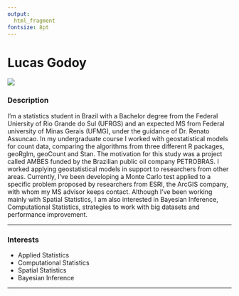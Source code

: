 ```yaml
---
output: 
  html_fragment
fontsize: 8pt
---
```


# Lucas Godoy

<!-- Duas colunas -->
<div class="col2">
<img class="foto" src="img/gordoy.jpg"/>

<div class="descricao">

### Description

I’m a statistics student in Brazil with a Bachelor degree from the Federal Uniersity of Rio Grande do Sul (UFRGS) and an expected MS from Federal university of Minas Gerais (UFMG), under the guidance of Dr. Renato Assuncao. In my undergraduate course I worked with geostatistical models for count data, comparing the algorithms from three different R packages, geoRglm, geoCount and Stan. The motivation for this study was a project called AMBES funded by the Brazilian public oil company PETROBRAS. I worked applying geostatistical models in support to researchers from other areas. Currently, I’ve been developing a Monte Carlo test applied to a specific problem proposed by researchers from ESRI, the ArcGIS company, with whom my MS advisor keeps contact. Although I’ve been working mainly with Spatial Statistics, I am also interested in Bayesian Inference, Computational Statistics, strategies to work with big datasets and performance improvement.


***

### Interests

* Applied Statistics 
* Computational Statistics
* Spatial Statistics
* Bayesian Inference

***

</div>

<div align='right'>
  <a href="https://www.linkedin.com/in/godoy-lucas/"> 
    <i class="fa fa-linkedin" style='font-size:20px; margin: 0px 5px'></i>
  </a>
  <a href="https://github.com/lcgodoy"> 
    <i class="fa fa-github" style='font-size:20px; margin: 0px 5px'></i>
  </a>
  <a href="https://twitter.com/godoy_lusca"> 
    <i class="fa fa-twitter" style='font-size:20px; margin: 0px 5px'></i>
  </a>
</div>

</div>
